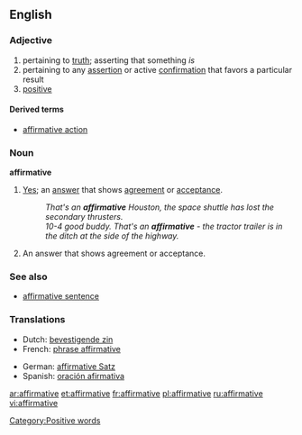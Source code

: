 ==English==

===Adjective===
{{en-adj}}

# pertaining to [[truth]]; asserting that something ''is''
# pertaining to any [[assertion]] or active [[confirmation]] that favors a particular result
# [[positive]]

====Derived terms====
*[[affirmative action]]

===Noun===
'''affirmative''' <!--singular only, right?-->

# [[Yes]]; an [[answer]] that shows [[agreement]] or [[acceptance]].
#:''That's an '''affirmative''' Houston, the space shuttle has lost the secondary thrusters.''
#:''10-4 good buddy.  That's an '''affirmative''' - the tractor trailer is in the ditch at the side of the highway.''
# {{italbrac|grammatical terminology}} An answer that shows agreement or acceptance.

===See also===
*[[affirmative sentence]]

===Translations===
{{top}}
*Dutch: [[bevestigende zin]] {{m}}
*French: [[phrase affirmative]] {{f}}
{{mid}}
*German: [[affirmative Satz]] {{m}}
*Spanish: [[oración afirmativa]] {{f}}
{{bottom}}

[[Category:Positive words]]

[[ar:affirmative]]
[[et:affirmative]]
[[fr:affirmative]]
[[pl:affirmative]]
[[ru:affirmative]]
[[vi:affirmative]]
